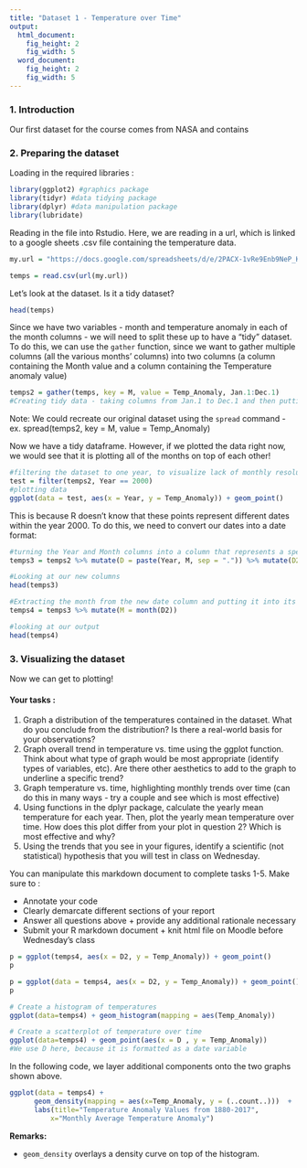 ```yaml
---
title: "Dataset 1 - Temperature over Time"
output:
  html_document:
    fig_height: 2
    fig_width: 5
  word_document:
    fig_height: 2
    fig_width: 5
---
```


### 1. Introduction
Our first dataset for the course comes from NASA and contains 

### 2. Preparing the dataset

Loading in the required libraries :
```r
library(ggplot2) #graphics package
library(tidyr) #data tidying package 
library(dplyr) #data manipulation package
library(lubridate) 
```

Reading in the file into Rstudio. Here, we are reading in a url, which is linked to a google sheets .csv file containing the temperature data. 
```r
my.url = "https://docs.google.com/spreadsheets/d/e/2PACX-1vRe9Enb9NeP_Ky_ZMcEyb0xNjOnqWs3GsAsEMv_LhF2wKOt9-CKcTS6dDtYEfC3u2lKMefRWLTT8Ejc/pub?output=csv"

temps = read.csv(url(my.url))
```

Let's look at the dataset. Is it a tidy dataset?
```r
head(temps)
```

Since we have two variables - month and temperature anomaly in each of the month columns - we will need to split these up to have a "tidy" dataset. To do this, we can use the `gather` function, since we want to gather multiple columns (all the various months' columns) into two columns (a column containing the Month value and a column containing the Temperature anomaly value)

```r
temps2 = gather(temps, key = M, value = Temp_Anomaly, Jan.1:Dec.1) 
#Creating tidy data - taking columns from Jan.1 to Dec.1 and then putting column names as the key (in a new column M), and the Temperature anomalies for each month into a new Temp_Anomaly column. This is a tidyr function.
```
Note: We could recreate our original dataset using the `spread` command - ex. spread(temps2, key = M, value = Temp_Anomaly)

Now we have a tidy dataframe. However, if we plotted the data right now, we would see that it is plotting all of the months on top of each other! 
```r
#filtering the dataset to one year, to visualize lack of monthly resolution
test = filter(temps2, Year == 2000)
#plotting data
ggplot(data = test, aes(x = Year, y = Temp_Anomaly)) + geom_point() 

```

This is because R doesn't know that these points represent different dates within the year 2000. To do this, we need to convert our dates into a date format: 

```r
#turning the Year and Month columns into a column that represents a specific date.
temps3 = temps2 %>% mutate(D = paste(Year, M, sep = ".")) %>% mutate(D2 = as_date(D)) 

#Looking at our new columns
head(temps3) 

#Extracting the month from the new date column and putting it into its own column. This is done to ensure that the month factor is ordered correctly (from January or 01 to December or 12).
temps4 = temps3 %>% mutate(M = month(D2)) 

#looking at our output
head(temps4)
```
### 3. Visualizing the dataset

Now we can get to plotting! 

#### Your tasks :  

1.  Graph a distribution of the temperatures contained in the dataset. What do you conclude from the distribution? Is there a real-world basis for your observations?
2.  Graph overall trend in temperature vs. time using the ggplot function. Think about what type of graph would be most appropriate (identify types of variables, etc). Are there other aesthetics to add to the graph to underline a specific trend?
3.  Graph temperature vs. time, highlighting monthly trends over time (can do this in many ways - try a couple and see which is most effective)
4.  Using functions in the dplyr package, calculate the yearly mean temperature for each year. Then, plot the yearly mean temperature over time. How does this plot differ from your plot in question 2? Which is most effective and why? 
5.  Using the trends that you see in your figures, identify a scientific (not statistical) hypothesis that you will test in class on Wednesday. 

You can manipulate this markdown document to complete tasks 1-5. Make sure to :

*  Annotate your code
*  Clearly demarcate different sections of your report
*  Answer all questions above + provide any additional rationale necessary
*  Submit your R markdown document + knit html file on Moodle before Wednesday's class

```r
p = ggplot(temps4, aes(x = D2, y = Temp_Anomaly)) + geom_point() 
p

p = ggplot(data = temps4, aes(x = D2, y = Temp_Anomaly)) + geom_point() + facet_wrap(~M)
p

```



```r
# Create a histogram of temperatures 
ggplot(data=temps4) + geom_histogram(mapping = aes(Temp_Anomaly))
```



```r
# Create a scatterplot of temperature over time
ggplot(data=temps4) + geom_point(aes(x = D , y = Temp_Anomaly))
#We use D here, because it is formatted as a date variable
```



In the following code, we layer additional components onto the two graphs shown above.

```r
ggplot(data = temps4) +                       
      geom_density(mapping = aes(x=Temp_Anomaly, y = (..count..)))  +   
      labs(title="Temperature Anomaly Values from 1880-2017", 
          x="Monthly Average Temperature Anomaly")   
```

**Remarks:**

* `geom_density` overlays a density curve on top of the histogram.


